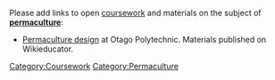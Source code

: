 Please add links to open [[coursework]] and materials on the subject of '''[[permaculture]]''':
* [http://wikieducator.org/Permaculture_design Permaculture design] at Otago Polytechnic. Materials published on Wikieducator.

[[Category:Coursework]]
[[Category:Permaculture]]